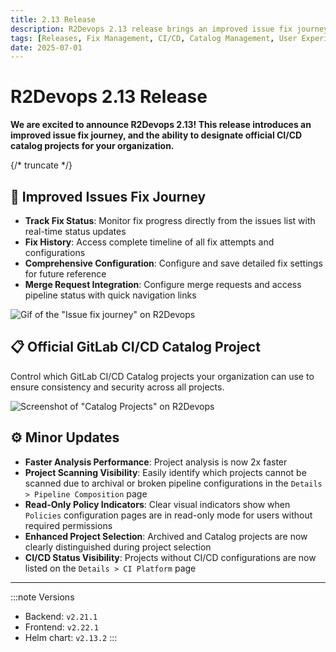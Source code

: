 ```yaml
---
title: 2.13 Release
description: R2Devops 2.13 release brings an improved issue fix journey, and the ability to designate official CI/CD catalog projects for your organization
tags: [Releases, Fix Management, CI/CD, Catalog Management, User Experience, GitLab Integration]
date: 2025-07-01
---
```


# R2Devops 2.13 Release


**We are excited to announce R2Devops 2.13! This release introduces an improved issue fix journey, and the ability to designate official CI/CD catalog projects for your organization.**

{/* truncate */}

## 🔧 Improved Issues Fix Journey

- **Track Fix Status**: Monitor fix progress directly from the issues list with real-time status updates
- **Fix History**: Access complete timeline of all fix attempts and configurations
- **Comprehensive Configuration**: Configure and save detailed fix settings for future reference
- **Merge Request Integration**: Configure merge requests and access pipeline status with quick navigation links

![Gif of the "Issue fix journey" on R2Devops](./issue_fix_journey.gif)

## 📋 Official GitLab CI/CD Catalog Project

Control which GitLab CI/CD Catalog projects your organization can use to ensure consistency and security across all projects.

![Screenshot of "Catalog Projects" on R2Devops](./select_official_repo.png)

## ⚙️ Minor Updates

- **Faster Analysis Performance**: Project analysis is now 2x faster
- **Project Scanning Visibility**: Easily identify which projects cannot be scanned due to archival or broken pipeline configurations in the `Details > Pipeline Composition` page
- **Read-Only Policy Indicators**: Clear visual indicators show when `Policies` configuration pages are in read-only mode for users without required permissions
- **Enhanced Project Selection**: Archived and Catalog projects are now clearly distinguished during project selection
- **CI/CD Status Visibility**: Projects without CI/CD configurations are now listed on the `Details > CI Platform` page

<ReleaseBottomButton />

---

:::note Versions
- Backend: `v2.21.1`
- Frontend: `v2.22.1`
- Helm chart: `v2.13.2`
:::
